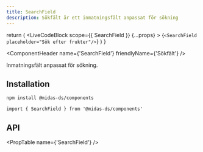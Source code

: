 ```yaml
---
title: SearchField
description: Sökfält är ett inmatningsfält anpassat för sökning
---
```



  return (
    <LiveCodeBlock
      scope={{ SearchField }}
      {...props}
    >
      {`<SearchField placeholder="Sök efter frukter"/>`}
    </LiveCodeBlock>
  )
}

<ComponentHeader
  name={'SearchField'}
  friendlyName={'Sökfält'}
/>

Inmatningsfält anpassat för sökning.

<Example hideCode />

## Installation

```bash npm2yarn
npm install @midas-ds/components
```

```tsx
import { SearchField } from '@midas-ds/components'
```

<Example hideExample />

## API

<PropTable name={'SearchField'} />
